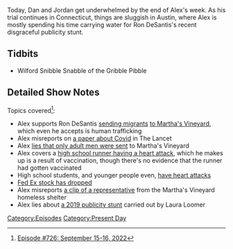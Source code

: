 {{DEFAULTSORT:
    #_EPISODE_0726:September 15-16, 2022
}}{{Episode
    | title             = September 15-16, 2022
    | caption           = [https://knowledgefight.libsyn.com/726-september-15-16-2022 Listen to this episode on Libsyn]
    | episodeNumber     = 726
    | length            = 01:18:58
    | airDate           = September 19, 2022
    | coverageStartDate = September 15, 2022
    | coverageEndDate   = September 16, 2022
    | episodeType       = [[:Category:Present Day|Present Day]]
    | appearance        = [[Dennis Montgomery]], [[Ron Desantis]], [[Donald Trump]], [[Josh Hawley]], [[Laura Loomer]], [[Mike Lindell]], [[Klaus Schwab]]
    | previousEpisode   = [[725: September 13-14, 2022]]
    | nextEpisode       = [[727: Chatting with Sebastian Murdock]]
}}

{{Stub}}

Today, Dan and Jordan get underwhelmed by the end of Alex's week.  As his trial continues in Connecticut, things are sluggish in Austin, where Alex is mostly spending his time carrying water for Ron DeSantis's recent disgraceful publicity stunt.

== Tidbits ==

*Wilford Snibble Snabble of the Gribble Pibble

==Detailed Show Notes==

Topics covered<ref>[https://knowledgefight.com/research/2022/9/18/episode-726-september-15-16-2022 Episode #726: September 15-16, 2022]</ref>:

*Alex supports Ron DeSantis [https://www.usatoday.com/story/news/nation/2022/09/17/desantis-migrants-marthas-vineyard-cape-cod/10410896002/ sending migrants] [https://www.npr.org/2022/09/15/1123109768/migrants-sent-to-marthas-vineyard to Martha's Vineyard], which even he accepts is human trafficking
*Alex misreports on [https://www.thelancet.com/journals/lancet/article/PIIS0140-6736(22)01585-9/fulltext a paper about Covid] in The Lancet
*Alex [https://www.cnn.com/2022/09/14/politics/marthas-vineyard-massachusetts-migrants-planes/index.html lies that only adult men were sent] to Martha's Vineyard
*Alex covers a [https://www.fox13memphis.com/news/local/bartlett-high-runner-suffers-heart-attack-during-race-florida-officials-say/Q255OXURHJA5FPDNJTAVK4CKNM/ high school runner having a heart attack], which he makes up is a result of vaccination, though there's no evidence that the runner had gotten vaccinated
*High school students, and younger people even, [https://co.chalkbeat.org/2011/7/5/21088413/schools-arming-to-prevent-heart-attacks have heart attacks]
*[https://www.marketplace.org/2022/09/16/fedex-says-shipping-volume-is-down-thats-a-bad-sign-for-the-global-economy/ Fed Ex stock has dropped]
*Alex misreports [https://www.youtube.com/watch?v=dQvaspmKffM a clip of a representative] from the Martha's Vineyard homeless shelter
*Alex lies about [https://www.thedailybeast.com/laura-loomer-tricks-undocumented-men-for-her-latest-stunt a 2019 publicity stunt] carried out by Laura Loomer

[[Category:Episodes]]
[[Category:Present Day]]
